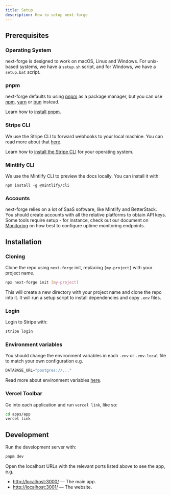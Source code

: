 ```yaml
---
title: Setup
description: How to setup next-forge
---
```


## Prerequisites

### Operating System

next-forge is designed to work on macOS, Linux and Windows. For unix-based systems, we have a `setup.sh` script, and for Windows, we have a `setup.bat` script.

### pnpm

next-forge defaults to using [pnpm](https://pnpm.io/) as a package manager, but you can use [npm](https://www.npmjs.com/), [yarn](https://yarnpkg.com/) or [bun](https://bun.sh/) instead.

Learn how to [install pnpm](https://pnpm.io/installation).

### Stripe CLI

We use the Stripe CLI to forward webhooks to your local machine. You can read more about that [here](/docs/payments).

Learn how to [install the Stripe CLI](https://docs.stripe.com/stripe-cli#install) for your operating system.

### Mintlify CLI

We use the Mintlify CLI to preview the docs locally. You can install it with:

```package-install
npm install -g @mintlify/cli
```

### Accounts

next-forge relies on a lot of SaaS software, like Mintlify and BetterStack. You should create accounts with all the relative platforms to obtain API keys. Some tools require setup - for instance, check out our document on [Monitoring]('/docs/monitoring') on how best to configure uptime monitoring endpoints.

## Installation

### Cloning

Clone the repo using `next-forge` init, replacing `[my-project]` with your project name.

```sh title="Terminal"
npx next-forge init [my-project]
```

This will create a new directory with your project name and clone the repo into it. It will run a setup script to install dependencies and copy `.env` files.

### Login

Login to Stripe with:

```sh title="Terminal"
stripe login
```

### Environment variables

You should change the environment variables in each `.env` or `.env.local` file to match your own configuration e.g.

```js title=".env.local"
DATABASE_URL="postgres://..."
```

Read more about environment variables [here](/docs/env).

### Vercel Toolbar

Go into each application and run `vercel link`, like so:

```sh title="Terminal"
cd apps/app
vercel link
```

## Development

Run the development server with:

```sh title="Terminal"
pnpm dev
```

Open the localhost URLs with the relevant ports listed above to see the app, e.g.

- [http://localhost:3000/](http://localhost:3000/) — The main app.
- [http://localhost:3001/](http://localhost:3001/) — The website.
